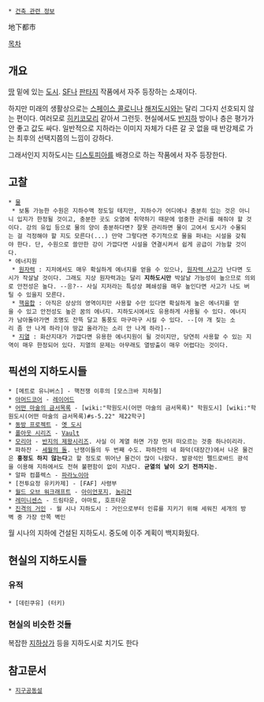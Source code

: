  * [[건축 관련 정보]]

地下都市

[[목차]]
== 개요 ==
[[땅]] 밑에 있는 [[도시]]. [[SF]]나 [[판타지]] 작품에서 자주 등장하는 소재이다.

하지만 미래의 생활상으로는 [[스페이스 콜로니]]나 [[해저도시]]와는 달리 그다지 선호되지 않는 편이다. 여러모로 [[히키코모리]] 같아서 그런듯. 현실에서도 [[반지하]] 방이나 층은 평가가 안 좋고 값도 싸다. 일반적으로 지하라는 이미지 자체가 다른 갈 곳 없을 때 반강제로 가는 최후의 선택지쯤의 느낌이 강하다. 

그래서인지 지하도시는 [[디스토피아]]를 배경으로 하는 작품에서 자주 등장한다. 

== 고찰 ==
 * [[물]]
  * 보통 가능한 수원은 지하수맥 정도일 테지만, 지하수가 어디에나 충분히 있는 것은 아니니 입지가 한정될 것이고, 충분한 곳도 오염에 취약하기 때문에 엄중한 관리를 해줘야 할 것이다. 강의 유입 등으로 물의 양이 충분하다면? 잘못 관리하면 물이 고여서 도시가 수몰되는 걸 걱정해야 할 지도 모른다(...) 만약 그렇다면 주기적으로 물을 퍼내는 시설을 갖춰야 한다. 단, 수원으로 쓸만한 강이 가깝다면 시설을 연결시켜서 쉽게 공급이 가능할 것이다. 
 * 에너지원
  * [[원자력]] : 지저에서도 매우 확실하게 에너지를 얻을 수 있으나, [[원자력 사고]]가 난다면 도시가 작살날 것이다. 그래도 지상 원자력과는 달리 '''지하도시만''' 박살날 가능성이 높으므로 의외로 안전성은 높다. --응?-- 사실 지저라는 특성상 폐쇄성을 매우 높인다면 사고가 나도 버틸 수 있을지 모른다. 
  * [[핵융합]] : 아직은 상상의 영역이지만 사용할 수만 있다면 확실하게 높은 에너지를 얻을 수 있고 안전성도 높은 꿈의 에너지. 지하도시에서도 유용하게 사용될 수 있다. 에너지가 남아돌아가면 조명도 잔뜩 달고 통풍도 마구마구 시킬 수 있다. --[야 개 짖는 소리 좀 안 나게 하라|야 땅값 올라가는 소리 안 나게 하라]-- 
  * [[지열]] : 화산지대가 가깝다면 유용한 에너지원이 될 것이지만, 당연히 사용할 수 있는 지역이 매우 한정되어 있다. 지열의 문제는 아무래도 열방출이 매우 어렵다는 것이다.
== 픽션의 지하도시들 ==
 * [메트로 유니버스] - 핵전쟁 이후의 [모스크바 지하철]
 * [[아머드코어]] - [[레이어드]]
 * [[어떤 마술의 금서목록]] - [wiki:"학원도시(어떤 마술의 금서목록)" 학원도시] [wiki:"학원도시(어떤 마술의 금서목록)#s-5.22" 제22학구]
 * [[동방 프로젝트]] - [[옛 도시]]
 * [[폴아웃 시리즈]] - [[Vault]]
 * [[모리아]] - [[반지의 제왕]]시리즈. 사실 이 계열 하면 가장 먼저 떠오르는 것중 하나이리라.
 * 파하잔 - [[세월의 돌]]. 난쟁이들의 두 번째 수도. 파하잔의 네 화덕(대장간)에서 나온 물건은 '''흥정도 하지 않는다'''고 할 정도로 뛰어난 물건이 많이 나왔다. 발광석인 펠드로바드 광석을 이용해 지하에서도 전혀 불편함이 없이 지냈다. '''균열의 날이 오기 전까지는'''.
 * 알파 컴플렉스 - [[파라노이아]]
 * [전투요정 유키카제] - [FAF] 사령부
 * [[월드 오브 워크래프트]] - [[아이언포지]], [[놈리건]]
 * [[레미니센스]] - 드림타운, 야마토, 호프타운
 * [[진격의 거인]] - 월 시나 지하도시 : 거인으로부터 인류를 지키기 위해 세워진 세개의 방벽 중 가장 안쪽 벽인
월 시나의 지하에 건설된 지하도시. 중도에 이주 계획이 백지화됬다.
== 현실의 지하도시들 ==
=== 유적 ===
 * [데린쿠유] (터키)

=== 현실의 비슷한 것들 ===
복잡한 [[지하상가]] 등을 지하도시로 치기도 한다

== 참고문서 ==
 * [[지구공동설]]
